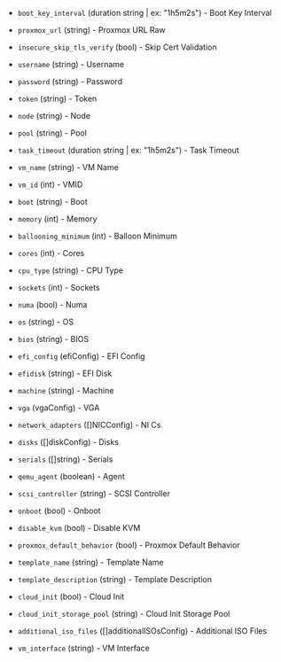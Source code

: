 <!-- Code generated from the comments of the Config struct in builder/proxmox/common/config.go; DO NOT EDIT MANUALLY -->

- `boot_key_interval` (duration string | ex: "1h5m2s") - Boot Key Interval

- `proxmox_url` (string) - Proxmox URL Raw

- `insecure_skip_tls_verify` (bool) - Skip Cert Validation

- `username` (string) - Username

- `password` (string) - Password

- `token` (string) - Token

- `node` (string) - Node

- `pool` (string) - Pool

- `task_timeout` (duration string | ex: "1h5m2s") - Task Timeout

- `vm_name` (string) - VM Name

- `vm_id` (int) - VMID

- `boot` (string) - Boot

- `memory` (int) - Memory

- `ballooning_minimum` (int) - Balloon Minimum

- `cores` (int) - Cores

- `cpu_type` (string) - CPU Type

- `sockets` (int) - Sockets

- `numa` (bool) - Numa

- `os` (string) - OS

- `bios` (string) - BIOS

- `efi_config` (efiConfig) - EFI Config

- `efidisk` (string) - EFI Disk

- `machine` (string) - Machine

- `vga` (vgaConfig) - VGA

- `network_adapters` ([]NICConfig) - NI Cs

- `disks` ([]diskConfig) - Disks

- `serials` ([]string) - Serials

- `qemu_agent` (boolean) - Agent

- `scsi_controller` (string) - SCSI Controller

- `onboot` (bool) - Onboot

- `disable_kvm` (bool) - Disable KVM

- `proxmox_default_behavior` (bool) - Proxmox Default Behavior

- `template_name` (string) - Template Name

- `template_description` (string) - Template Description

- `cloud_init` (bool) - Cloud Init

- `cloud_init_storage_pool` (string) - Cloud Init Storage Pool

- `additional_iso_files` ([]additionalISOsConfig) - Additional ISO Files

- `vm_interface` (string) - VM Interface

<!-- End of code generated from the comments of the Config struct in builder/proxmox/common/config.go; -->
